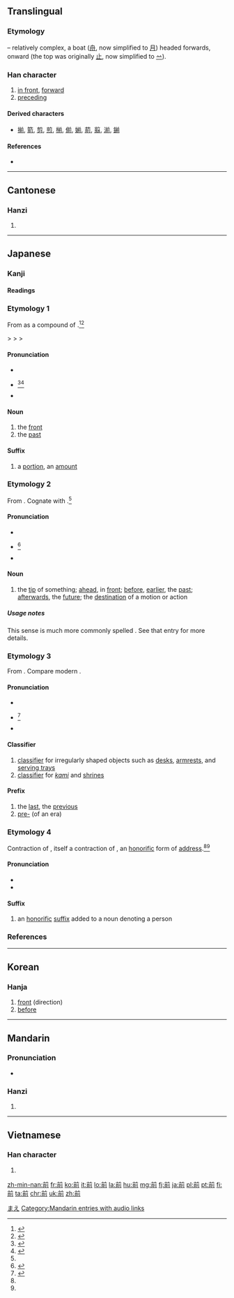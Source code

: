 {{CJK Unified Ideographs character info|hex=524D|name=CJK UNIFIED IDEOGRAPH-524D|image=[[Image:前-red.png|100px]]}}
==Translingual==
{{stroke order|strokes=9}}

===Etymology===
{{liushu|i}} – relatively complex, a boat ([[舟]], now simplified to [[月]]) headed forwards, onward (the top was originally [[止]], now simplified to [[䒑]]).

===Han character===
{{Han char|rn=18|rad=刀|as=07|sn=9|four=8022<sub>1</sub>|canj=廿月中弓 (TBLN)|ids=⿱[[䒑]][[刖]]}}

# [[in front]], [[forward]]
# [[preceding]]

====Derived characters====
* [[揃]], [[箭]], [[剪]], [[煎]], [[椾]], [[偂]], [[媊]], [[葥]], [[翦]], [[湔]], [[鎆]]

====References====
* {{Han ref|kx=0140.150|dkj=02011|dj=0318.060|hdz=10248.040|uh=524D|ud=21069|bh=AB65|bd=43877}}

----

==Cantonese==

===Hanzi===
{{yue-hanzi|jyut=cin4|y=chin4}}

# {{defn|lang=yue|sort=刀07}}

----

==Japanese==

===Kanji===
{{ja-kanji|grade=2|rs=刀07}}

====Readings====
{{ja-readings
|goon=[[ぜん]] (zen)
|kanon=[[せん]] (sen) {{qualifier|non-[[w:Jōyō kanji|Jōyō]] reading}}
|kanyoon=[[ぜ]] (ze) {{qualifier|non-[[w:Jōyō kanji|Jōyō]] reading}}
|kun=[[まえ]] (mae), [[さき]] (saki) {{qualifier|non-[[w:Jōyō kanji|Jōyō]] reading}}
}}

===Etymology 1===
From {{etyl|ojp|ja|sort=まえ}} as a compound of {{compound|lang=ja|sort=まえ|目|tr1=ma|t1=eye|方|tr2=he|t2=direction, -wards}}.<ref name="KDJ">{{R:Kokugo Dai Jiten}}</ref><ref name="DJR">{{R:Daijirin}}</ref>

{{IPAchar|/mape/}} > {{IPAchar|/maɸe/}} > {{IPAchar|/mawe/}} > {{IPAchar|/mae/}}

====Pronunciation====
* {{l|ja|sc=Latn|訓読み|Kun'yomi}}
* {{ja-accent-common|a|ま|え}}<ref name="NHK">{{R:NHK Hatsuon}}</ref><ref name="SMK5">{{R:Shinmeikai5}}</ref>
* {{IPA|lang=ja|[ma̠e̞]}}

====Noun====
{{ja-noun|まえ|hhira=まへ}}

# the [[front]]
# the [[past]]

====Suffix====
{{ja-pos|まえ|suffix}}

# a [[portion]], an [[amount]]
#: {{ja-usex|六人'''前'''の御膳|ろくにん-'''まえ''' の ごぜん|a banquet '''for''' six people}}

===Etymology 2===
From {{etyl|ojp|ja|sort=さき}}. Cognate with {{term|lang=ja|崎|tr=saki||a (geographical) point, where the land sticks out into the water}}.<ref name="KDJ"/>

====Pronunciation====
* {{l|ja|sc=Latn|訓読み|Kun'yomi}}
* {{ja-accent-common|h|さ|き}}<ref name="NHK">{{R:NHK Hatsuon}}</ref>
* {{IPA|lang=ja|[sa̠ki]}}

====Noun====
{{ja-noun|さき}}

# {{alternative spelling of|lang=ja|sort=さき|先|dot=:}} the [[tip]] of something; [[ahead]], in [[front]]; [[before]], [[earlier]], the [[past]]; [[afterwards]], the [[future]]; the [[destination]] of a motion or action

=====Usage notes=====
This sense is much more commonly spelled {{ja-l|先}}. See that entry for more details.

===Etymology 3===
From {{etyl|ltc|ja|sort=せん'}} {{term|lang=ltc|前|tr=dzen}}. Compare modern {{etyl|cmn|-}} {{term|lang=cmn|前|tr=qián}}.

====Pronunciation====
* {{l|ja|sc=Latn|音読み|On'yomi}}
* {{ja-accent-common|a|ぜ|ん}}<ref name="NHK">{{R:NHK Hatsuon}}</ref>
* {{IPA|lang=ja|[zẽ̞ɴ]}}

====Classifier====
{{ja-pos|ぜん|classifier}}

# [[classifier]] for irregularly shaped objects such as [[desk]]s, [[armrest]]s, and [[serving tray]]s
# [[classifier]] for ''[[kami]]'' and [[shrine]]s

====Prefix====
{{ja-pos|ぜん|prefix}}

# the [[last]], the [[previous]]
# [[pre-]] (of an era)

===Etymology 4===
Contraction of {{ja-r|御前|ごぜ}}, itself a contraction of {{ja-r|御前|ごぜん}}, an [[honorific]] form of [[address]].<ref name="KDJ"/><ref name="DJR"/>

====Pronunciation====
* {{l|ja|sc=Latn|慣用読み|Kan'yōyomi}}
* {{IPA|lang=ja|[ze̞]}}

====Suffix====
{{ja-pos|ぜ|suffix}}

# {{context|lang=ja|sort=せ'|rare}} an [[honorific]] [[suffix]] added to a noun denoting a person
#: {{ja-usex|尼'''前'''|あま-'''ぜ'''|('''honorable''') nun}}

===References===
<references/>

[[Category:1000 Japanese basic words|まえ]]
----

==Korean==

===Hanja===
{{ko-hanja|hangeul=전|rv=jeon|mr=chŏn}}

# [[front]] (direction)
# [[before]]

----

==Mandarin==

===Pronunciation===
* {{audio|zh-qián.ogg|audio|lang=cmn}}

===Hanzi===
{{cmn-hanzi|pin=[[qián]] ([[qian2]]), [[shā]] ([[sha1]])|wg=ch'ien<sup>2</sup>, sha<sup>1</sup>}}

# {{defn|lang=cmn|sort=刀07}}

[[Category:Mandarin entries with audio links]]

----

==Vietnamese==

===Han character===
{{vi-hantu|[[tiền]], [[tèn]]|rs=刀07}}

# {{defn|lang=vi|sort=刀07}}

[[zh-min-nan:前]]
[[fr:前]]
[[ko:前]]
[[it:前]]
[[lo:前]]
[[la:前]]
[[hu:前]]
[[mg:前]]
[[fj:前]]
[[ja:前]]
[[pl:前]]
[[pt:前]]
[[fi:前]]
[[ta:前]]
[[chr:前]]
[[uk:前]]
[[zh:前]]